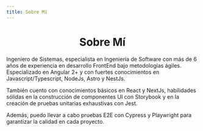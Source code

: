 ```yaml
---
title: Sobre Mí
---
```


<center>

# Sobre Mí

</center>

Ingeniero de Sistemas, especialista en Ingeniería de Software con más de 6 años de experiencia en desarrollo FrontEnd bajo metodologías ágiles. Especializado en Angular 2+ y con fuertes conocimientos en Javascript/Typescript, NodeJs, Astro y NestJs.

También cuento con conocimientos básicos en React y NextJs, habilidades sólidas en la construcción de componentes UI con Storybook y en la creación de pruebas unitarias exhaustivas con Jest.

Además, puedo llevar a cabo pruebas E2E con Cypress y Playwright para garantizar la calidad en cada proyecto.
